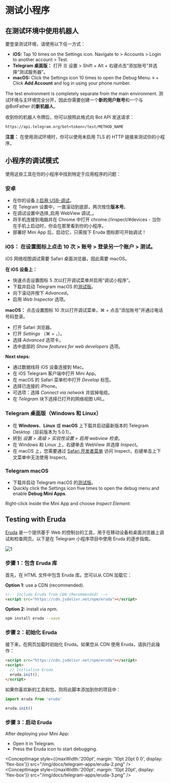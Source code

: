 

# 测试小程序

## 在测试环境中使用机器人

要登录测试环境，请使用以下任一方式：

- **iOS:** Tap 10 times on the Settings icon. Navigate to > Accounts > Login to another account > Test.
- **Telegram 桌面版：** 打开 ☰ 设置 > Shift + Alt + 右键点击“添加账号”并选择“测试服务器”。
- **macOS:** Click the Settings icon 10 times to open the Debug Menu. `⌘` + Click **Add Account** and log in using your phone number.

The test environment is completely separate from the main environment. 测试环境与主环境完全分开，因此你需要创建一个**新的用户账号**和一个与 @BotFather 的**新机器人**。

收到你的机器人令牌后，你可以按照此格式向 Bot API 发送请求：

`https://api.telegram.org/bot<token>/test/METHOD_NAME`

**注意：** 在使用测试环境时，你可以使用未启用 TLS 的 HTTP 链接来测试你的小程序。

## 小程序的调试模式

使用这些工具在你的小程序中找到特定于应用程序的问题：

### 安卓

- 在你的设备上[启用 USB-调试](https://developer.chrome.com/docs/devtools/remote-debugging/)。
- 在 Telegram 设置中，一直滚动到底部，两次按住**版本号**。
- 在调试设置中选择_启用 WebView 调试_。
- 将手机连接到电脑并在 Chrome 中打开 chrome://inspect/#devices - 当你在手机上启动时，你会在那里看到你的小程序。
- 部署好 Mini App 后，启动它，只需按下 Eruda 图标即可开始调试！

### **iOS：** 在设置图标上点击 10 次 > 账号 > 登录另一个账户 > 测试。

iOS 网络视图调试需要 Safari 桌面浏览器，因此需要 macOS。

**在 iOS 设备上：**

- 快速点击设置图标 5 次以打开调试菜单并启用“调试小程序”。
- 下载并启动 Telegram macOS 的[测试版](https://telegram.org/dl/macos/beta)。
- 向下滚动并按下 _Advanced_。
- 启用 _Web Inspector_ 选项。

**macOS：** 点击设置图标 10 次以打开调试菜单，⌘ + 点击“添加账号”并通过电话号码登录。

- 打开 Safari 浏览器。
- 打开 _Settings_ （⌘ + ，）。
- 选择 _Advanced_ 选项卡。
- 选中底部的 _Show features for web developers_ 选项。

**Next steps:**

- 通过数据线将 iOS 设备连接到 Mac。
- 在 iOS Telegram 客户端中打开 Mini App。
- 在 macOS 的 Safari 菜单栏中打开 _Develop_ 标签。
- 选择已连接的 iPhone。
- 可选项：选择 _Connect via network_ 并拔掉电缆。
- 在 _Telegram_ 块下选择已打开的网络视图 URL。

### Telegram 桌面版（Windows 和 Linux）

- 在 **Windows**、**Linux** 或 **macOS** 上下载并启动最新版本的 Telegram Desktop（目前版本为 5.0.1）。
- 转到 _设置 > 高级 > 实验性设置 > 启用 webview 检查_。
- 在 Windows 和 Linux 上，右键单击 WebView 并选择 _Inspect_。
- 在 macOS 上，您需要通过 [Safari 开发者菜单](https://support.apple.com/en-gb/guide/safari/sfri20948/mac)
  访问 Inspect，右键单击上下文菜单中无法使用 Inspect。

### Telegram macOS

- 下载并启动 Telegram macOS 的[测试版](https://telegram.org/dl/macos/beta)。
- Quickly click the Settings icon five times to open the debug menu and enable **Debug Mini Apps**.

Right-click inside the Mini App and choose _Inspect Element_.

## Testing with Eruda

[Eruda](https://github.com/liriliri/eruda) 是一个提供基于 Web 的控制台的工具，用于在移动设备和桌面浏览器上调试和检查网页。以下是在 Telegram 小程序项目中使用 Eruda 的逐步指南。

![1](/img/docs/telegram-apps/eruda-1.png)

### 步骤 1：包含 Eruda 库

首先，在 HTML 文件中包含 Eruda 库。您可以从 CDN 加载它：

**Option 1:** use a CDN (recommended).

```html
<!-- Include Eruda from CDN (Recommended) -->
<script src="https://cdn.jsdelivr.net/npm/eruda"></script>
```

**Option 2:** install via npm.

```bash npm2yarn
npm install eruda --save
```

### 步骤 2：初始化 Eruda

接下来，在网页加载时初始化 Eruda。如果您从 CDN 使用 Eruda，请执行此操作：

```html
<script src="https://cdn.jsdelivr.net/npm/eruda"></script>
<script>
  // Initialize Eruda
  eruda.init();
</script>

```

如果你喜欢新的工具和包，则将此脚本添加到你的项目中：

```jsx
import eruda from 'eruda'

eruda.init()
```

### 步骤 3：启动 Eruda

After deploying your Mini App:

- Open it in Telegram.
- Press the Eruda icon to start debugging.

<ConceptImage style={{maxWidth:'200pt', margin: '10pt 20pt 0 0', display: 'flex-box'}} src="/img/docs/telegram-apps/eruda-2.png" />
<ConceptImage style={{maxWidth:'200pt', margin: '10pt 20pt', display: 'flex-box'}}  src="/img/docs/telegram-apps/eruda-3.png" />

<Feedback />
